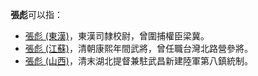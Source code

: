 '''張彪'''可以指：
* [[張彪_(東漢)|張彪 (東漢)]]，東漢司隸校尉，曾圍捕權臣梁冀。
* [[張彪_(江蘇)|張彪 (江蘇)]]，清朝康熙年間武將，曾任職台灣北路營參將。
* [[張彪_(山西)|張彪 (山西)]]，清末湖北提督兼駐武昌新建陸軍第八鎮統制。

{{disambig|B彪|cat=二字张姓人名消歧义}}